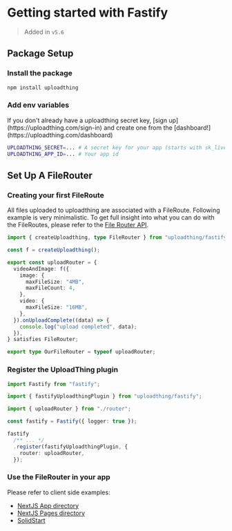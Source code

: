 
# Getting started with Fastify

> Added in `v5.6`

## Package Setup

<Steps>

### Install the package


```sh npm2yarn
npm install uploadthing
```

### Add env variables

<Callout>
  If you don't already have a uploadthing secret key, [sign
  up](https://uploadthing.com/sign-in) and create one from the
  [dashboard!](https://uploadthing.com/dashboard)
</Callout>

```bash copy
UPLOADTHING_SECRET=... # A secret key for your app (starts with sk_live_)
UPLOADTHING_APP_ID=... # Your app id
```

</Steps>

## Set Up A FileRouter

<Steps>

### Creating your first FileRoute

All files uploaded to uploadthing are associated with a FileRoute. Following
example is very minimalistic. To get full insight into what you can do with the
FileRoutes, please refer to the
[File Router API](/api-reference/server#file-routes).

```ts copy filename="src/uploadthing.ts"
import { createUploadthing, type FileRouter } from "uploadthing/fastify";

const f = createUploadthing();

export const uploadRouter = {
  videoAndImage: f({
    image: {
      maxFileSize: "4MB",
      maxFileCount: 4,
    },
    video: {
      maxFileSize: "16MB",
    },
  }).onUploadComplete((data) => {
    console.log("upload completed", data);
  }),
} satisfies FileRouter;

export type OurFileRouter = typeof uploadRouter;
```

### Register the UploadThing plugin

```ts copy filename="src/index.ts"
import Fastify from "fastify";

import { fastifyUploadthingPlugin } from "uploadthing/fastify";

import { uploadRouter } from "./router";

const fastify = Fastify({ logger: true });

fastify
  /** ... */
  .register(fastifyUploadthingPlugin, {
    router: uploadRouter,
  });
```

### Use the FileRouter in your app

Please refer to client side examples:

- [NextJS App directory](/nextjs/appdir#creating-the-uploadthing-components-optional)
- [NextJS Pages directory](/nextjs/appdir#creating-the-uploadthing-components-optional)
- [SolidStart](/solid#use-the-filerouter-in-your-app-1)

</Steps>
